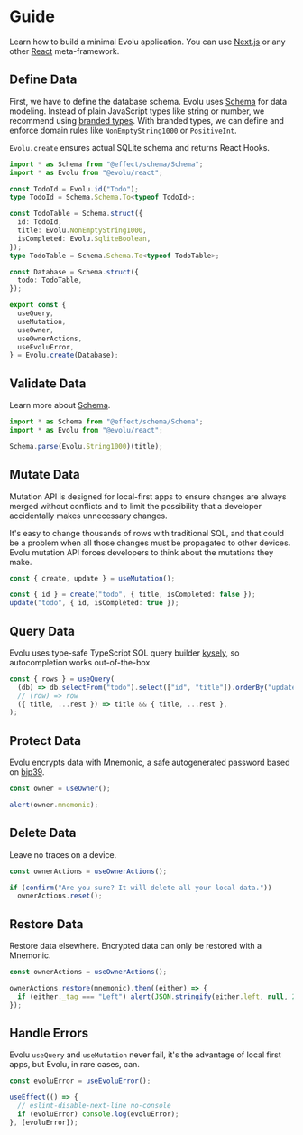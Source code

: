 # Guide

Learn how to build a minimal Evolu application. You can use [Next.js](https://nextjs.org/) or any
other [React](https://reactjs.org/) meta-framework.

## Define Data

First, we have to define the database schema. Evolu uses [Schema](https://github.com/effect-ts/schema)
for data modeling. Instead of plain JavaScript types like string or number,
we recommend using [branded types](https://www.effect.website/docs/style/brands).
With branded types, we can define and enforce domain rules like
`NonEmptyString1000` or `PositiveInt`.

`Evolu.create` ensures actual SQLite schema and returns React Hooks.

```ts
import * as Schema from "@effect/schema/Schema";
import * as Evolu from "@evolu/react";

const TodoId = Evolu.id("Todo");
type TodoId = Schema.Schema.To<typeof TodoId>;

const TodoTable = Schema.struct({
  id: TodoId,
  title: Evolu.NonEmptyString1000,
  isCompleted: Evolu.SqliteBoolean,
});
type TodoTable = Schema.Schema.To<typeof TodoTable>;

const Database = Schema.struct({
  todo: TodoTable,
});

export const {
  useQuery,
  useMutation,
  useOwner,
  useOwnerActions,
  useEvoluError,
} = Evolu.create(Database);
```

## Validate Data

Learn more about [Schema](https://github.com/effect-ts/schema).

```ts
import * as Schema from "@effect/schema/Schema";
import * as Evolu from "@evolu/react";

Schema.parse(Evolu.String1000)(title);
```

## Mutate Data

Mutation API is designed for local-first apps to ensure changes are always merged
without conflicts and to limit the possibility that a developer accidentally makes
unnecessary changes.

It's easy to change thousands of rows with traditional SQL, and that could be a
problem when all those changes must be propagated to other devices. Evolu
mutation API forces developers to think about the mutations they make.

```ts
const { create, update } = useMutation();

const { id } = create("todo", { title, isCompleted: false });
update("todo", { id, isCompleted: true });
```

## Query Data

Evolu uses type-safe TypeScript SQL query builder [kysely](https://github.com/koskimas/kysely), so autocompletion works out-of-the-box.

```ts
const { rows } = useQuery(
  (db) => db.selectFrom("todo").select(["id", "title"]).orderBy("updatedAt"),
  // (row) => row
  ({ title, ...rest }) => title && { title, ...rest },
);
```

## Protect Data

Evolu encrypts data with Mnemonic, a safe autogenerated password based on [bip39](https://github.com/bitcoin/bips/blob/master/bip-0039.mediawiki).

```ts
const owner = useOwner();

alert(owner.mnemonic);
```

## Delete Data

Leave no traces on a device.

```ts
const ownerActions = useOwnerActions();

if (confirm("Are you sure? It will delete all your local data."))
  ownerActions.reset();
```

## Restore Data

Restore data elsewhere. Encrypted data can only be restored with a Mnemonic.

```ts
const ownerActions = useOwnerActions();

ownerActions.restore(mnemonic).then((either) => {
  if (either._tag === "Left") alert(JSON.stringify(either.left, null, 2));
});
```

## Handle Errors

Evolu `useQuery` and `useMutation` never fail, it's the advantage of local first apps, but Evolu, in rare cases, can.

```ts
const evoluError = useEvoluError();

useEffect(() => {
  // eslint-disable-next-line no-console
  if (evoluError) console.log(evoluError);
}, [evoluError]);
```
